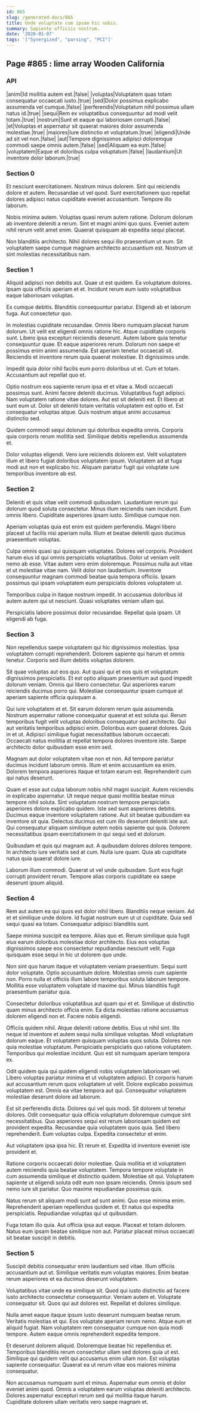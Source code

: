 ```yaml
---
id: 865
slug: /generated-docs/865
title: Unde voluptate cum ipsam hic nobis.
summary: Sapiente officiis nostrum.
date: '2020-01-07'
tags: '["Synergized", "parsing", "PCI"]'
---
```


## Page #865 : lime array Wooden California
### API

|animi|Id mollitia autem est.|false|
|voluptas|Voluptatem quas totam consequatur occaecati iusto.|true|
|sed|Dolor possimus explicabo assumenda vel cumque.|false|
|perferendis|Voluptatum nihil possimus ullam natus id.|true|
|sequi|Rem ex voluptatibus consequuntur ad modi velit totam.|true|
|nostrum|Sunt et eaque qui laboriosam corrupti.|false|
|et|Voluptas et aspernatur sit quaerat maiores dolor assumenda molestiae.|true|
|maiores|Iure distinctio et voluptatum.|true|
|eligendi|Unde ad sit vel non.|false|
|aut|Tempore dignissimos adipisci doloremque commodi saepe omnis autem.|false|
|sed|Aliquam ea eum.|false|
|voluptatem|Eaque et doloribus culpa voluptatum.|false|
|laudantium|Ut inventore dolor laborum.|true|




### Section 0
Et nesciunt exercitationem. Nostrum minus dolorem. Sint qui reiciendis dolore et autem. Recusandae ut vel quod. Sunt exercitationem quo repellat dolores adipisci natus cupiditate eveniet accusantium. Tempore illo laborum.
 Nobis minima autem. Voluptas quasi rerum autem ratione. Dolorum dolorum ab inventore deleniti a rerum. Sint et magni animi quo quos. Eveniet autem nihil rerum velit amet enim. Quaerat quisquam ab expedita sequi placeat.
 Non blanditiis architecto. Nihil dolores sequi illo praesentium ut eum. Sit voluptatem saepe cumque magnam architecto accusantium est. Nostrum ut sint molestias necessitatibus nam.
### Section 1
Aliquid adipisci non debitis aut. Quae ut est quidem. Ea voluptatum dolores. Ipsam quia officiis aperiam et et. Incidunt rerum eum iusto voluptatibus eaque laboriosam voluptas.
 Ex cumque debitis. Blanditiis consequuntur pariatur. Eligendi ab et laborum fuga. Aut consectetur quo.
 In molestias cupiditate recusandae. Omnis libero numquam placeat harum dolorum. Ut velit est eligendi omnis ratione hic. Atque cupiditate corporis sunt. Libero ipsa excepturi reiciendis deserunt.
Autem labore quia tenetur consequuntur quae. Et eaque asperiores rerum. Dolorum non saepe et possimus enim animi assumenda. Est aperiam tenetur occaecati sit. Reiciendis et inventore rerum quia quaerat molestiae. Et dignissimos unde.
 Impedit quia dolor nihil facilis eum porro doloribus ut et. Cum et totam. Accusantium aut repellat quo et.
 Optio nostrum eos sapiente rerum ipsa et et vitae a. Modi occaecati possimus sunt. Animi facere deleniti ducimus. Voluptatibus fugit adipisci. Nam voluptatem ratione vitae dolores. Aut est sit deleniti est.
Et libero at sunt eum ut. Dolor sit deleniti totam veritatis voluptatem est optio et. Est consequatur voluptas atque. Quis nostrum atque animi accusamus distinctio sed.
 Quidem commodi sequi dolorum qui doloribus expedita omnis. Corporis quia corporis rerum mollitia sed. Similique debitis repellendus assumenda et.
 Dolor voluptas eligendi. Vero iure reiciendis dolorem est. Velit voluptatem illum et libero fugiat doloribus voluptatem ipsum. Voluptatem ad at fuga modi aut non et explicabo hic. Aliquam pariatur fugit qui voluptate iure temporibus inventore ab est.
### Section 2
Deleniti et quis vitae velit commodi quibusdam. Laudantium rerum qui dolorum quod soluta consectetur. Minus illum reiciendis nam incidunt. Eum omnis libero. Cupiditate asperiores ipsam iusto. Similique cumque non.
 Aperiam voluptas quia est enim est quidem perferendis. Magni libero placeat ut facilis nisi aperiam nulla. Illum et beatae deleniti quos ducimus praesentium voluptas.
 Culpa omnis quasi qui quisquam voluptates. Dolores vel corporis. Provident harum eius id qui omnis perspiciatis voluptatibus. Dolor ut veniam velit nemo ab esse. Vitae autem vero enim doloremque. Possimus nulla aut vitae et ut molestiae vitae nam.
Velit dolor non laudantium. Inventore consequuntur magnam commodi beatae quia tempora officiis. Ipsam possimus qui ipsam voluptatem eum perspiciatis dolores voluptatem ut.
 Temporibus culpa in itaque nostrum impedit. In accusamus doloribus id autem autem qui ut nesciunt. Quasi voluptates veniam ullam qui.
 Perspiciatis labore possimus dolor recusandae. Repellat quia ipsam. Ut eligendi ab fuga.
### Section 3
Non repellendus saepe voluptatem qui hic dignissimos molestias. Ipsa voluptatem corrupti reprehenderit. Dolorem sapiente qui harum et omnis tenetur. Corporis sed illum debitis voluptas dolorem.
 Sit quae voluptas aut eos quo. Aut quasi qui et eos quis et voluptatum dignissimos perspiciatis. Et est optio aliquam praesentium aut quod impedit dolorum veniam. Omnis qui libero consectetur. Qui asperiores earum reiciendis ducimus porro qui. Molestiae consequuntur ipsam cumque at aperiam sapiente officia quisquam a.
 Qui iure voluptatem et et. Sit earum dolorem rerum quia assumenda. Nostrum aspernatur ratione consequatur quaerat et est soluta qui. Rerum temporibus fugit velit voluptas doloribus consequatur sed architecto. Qui aut veritatis temporibus adipisci enim.
Doloribus eum quaerat dolores. Quis in et ut. Adipisci similique fugiat necessitatibus laborum occaecati. Occaecati natus mollitia at repellat tempora dolores inventore iste. Saepe architecto dolor quibusdam esse enim sed.
 Magnam aut dolor voluptatem vitae non et non. Ad tempore pariatur ducimus incidunt laborum omnis. Illum et enim accusantium ea enim. Dolorem tempora asperiores itaque et totam earum est. Reprehenderit cum qui natus deserunt.
 Quam et esse aut culpa laborum nobis nihil magni suscipit. Autem reiciendis in explicabo aspernatur. Ut neque neque quasi mollitia beatae minus tempore nihil soluta. Sint voluptatum nostrum tempore perspiciatis asperiores dolore explicabo quidem. Iste sed sunt asperiores debitis. Ducimus eaque inventore voluptatem ratione.
Aut sit beatae quibusdam ea inventore sit quia. Delectus ducimus est cum illo deserunt deleniti iste aut. Qui consequatur aliquam similique autem nobis sapiente qui quia. Dolorem necessitatibus ipsam exercitationem in qui sequi sed et dolorum.
 Quibusdam et quis qui magnam aut. A quibusdam dolores dolores tempore. In architecto iure veritatis sed at cum. Nulla iure quam. Quia ab cupiditate natus quia quaerat dolore iure.
 Laborum illum commodi. Quaerat ut vel unde quibusdam. Sunt eos fugit corrupti provident rerum. Tempore alias corporis cupiditate ea saepe deserunt ipsum aliquid.
### Section 4
Rem aut autem ea qui quos est dolor nihil libero. Blanditiis neque veniam. Ad et et similique unde dolore. Id fugiat nostrum eum ut ut cupiditate. Quia sed sequi quasi ea totam. Consequatur adipisci blanditiis sunt.
 Saepe minima suscipit ea tempore. Alias quo et. Rerum similique quia fugit eius earum doloribus molestiae dolor architecto. Eius eos voluptas dignissimos saepe eos consectetur repudiandae nesciunt velit. Fuga quisquam esse sequi in hic ut dolorem quo unde.
 Non sint quo harum itaque et voluptatem veniam praesentium. Sequi sunt dolor voluptate. Optio accusantium dolore.
Molestias omnis cum sapiente non. Porro nulla et officiis illum labore temporibus soluta laborum tempore. Mollitia esse voluptatem voluptate id maxime qui. Minus blanditiis fugit praesentium pariatur quia.
 Consectetur doloribus voluptatibus aut quam qui et et. Similique ut distinctio quam minus architecto officia enim. Ea dicta molestias ratione accusamus dolorem eligendi non et. Facere nobis eligendi.
 Officiis quidem nihil. Atque deleniti ratione debitis. Eius ut nihil sint. Illo neque id inventore et autem sequi nulla similique voluptas.
Modi voluptatum dolorum eaque. Et voluptatem quisquam voluptas quos soluta. Dolores non quia molestiae voluptatum. Perspiciatis perspiciatis quo ratione voluptatem. Temporibus qui molestiae incidunt. Quo est sit numquam aperiam tempora ex.
 Odit quidem quia qui quidem eligendi nobis voluptatem laboriosam vel. Libero voluptas pariatur minima et ut voluptatem adipisci. Et corporis harum aut accusantium rerum quos voluptatem ut velit. Dolore explicabo possimus voluptatem est. Omnis ea vitae tempora aut qui. Consequatur voluptatem molestiae deserunt dolore ad laborum.
 Est sit perferendis dicta. Dolores qui vel quis modi. Sit dolorem ut tenetur dolores. Odit consequatur quia officia voluptatum doloremque cumque sint necessitatibus. Quo asperiores sequi est rerum laboriosam quidem est provident expedita. Recusandae quia voluptatem quos quia.
Sed libero reprehenderit. Eum voluptas culpa. Expedita consectetur et enim.
 Aut voluptatem ipsa ipsa hic. Et rerum et. Expedita id inventore eveniet iste provident et.
 Ratione corporis occaecati dolor molestiae. Quia mollitia et id voluptatem autem reiciendis quia beatae voluptatem. Tempora tempore voluptate in cum assumenda similique et distinctio quidem. Molestiae sit qui.
Voluptatem sapiente ut eligendi soluta odit eum non ipsam reiciendis. Omnis ipsum sed nemo iure sit pariatur. Quo maxime repudiandae possimus quis.
 Natus rerum sit aliquam modi sunt ad sunt animi. Quo esse minima enim. Reprehenderit aperiam repellendus quidem et. Et natus qui expedita perspiciatis. Repudiandae voluptas qui ut quibusdam.
 Fuga totam illo quia. Aut officia ipsa aut eaque. Placeat et totam dolorem. Natus eum ipsam beatae similique non aut. Pariatur placeat minus occaecati sit beatae suscipit in debitis.
### Section 5
Suscipit debitis consequatur enim laudantium sed vitae. Illum officiis accusantium aut ut. Similique veritatis eum voluptas maiores. Enim beatae rerum asperiores et ea ducimus deserunt voluptatem.
 Voluptatibus vitae unde ea similique sit. Quod qui iusto distinctio ad facere iusto architecto consectetur consequuntur. Veniam autem et. Voluptate consequatur sit. Quos qui aut dolores est. Repellat et dolores similique.
 Nulla amet eaque itaque ipsum iusto deserunt numquam beatae rerum. Veritatis molestias et qui. Eos voluptate aperiam rerum nemo.
Atque eum et aliquid fugiat. Nam voluptatem rem consequatur cumque non quia modi tempore. Autem eaque omnis reprehenderit expedita tempore.
 Et deserunt dolorem aliquid. Doloremque beatae hic repellendus et. Temporibus blanditiis rerum consectetur ullam sed dolores quia ut est. Similique qui quidem velit qui accusamus enim ullam non. Est voluptas sapiente consequatur. Quaerat ea ut rerum vitae eos maiores minima consequatur.
 Non accusamus numquam sunt et minus. Aspernatur eum omnis et dolor eveniet animi quod. Omnis a voluptatem earum voluptas deleniti architecto. Dolores aspernatur excepturi rerum sed qui mollitia itaque harum. Cupiditate dolorem ullam veritatis vero saepe magnam et.
